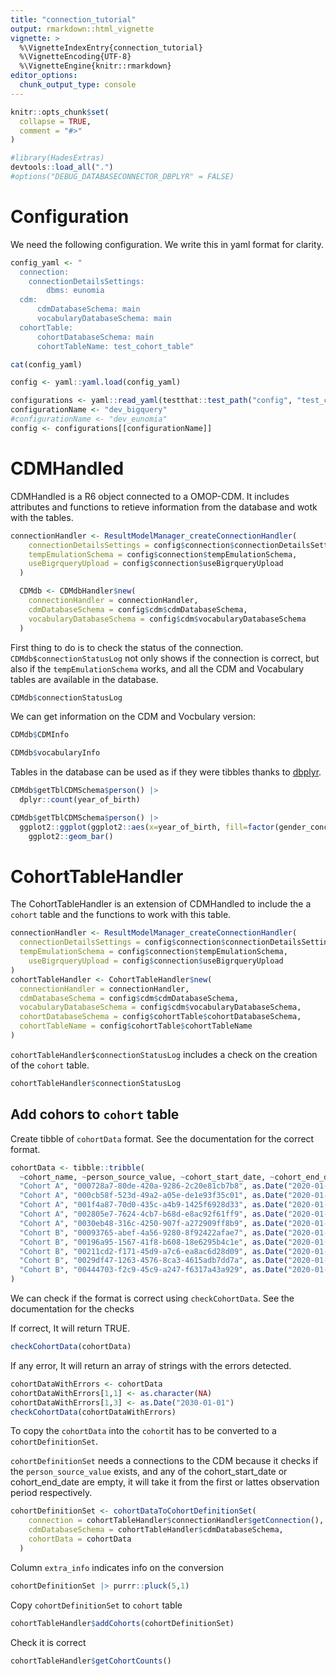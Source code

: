 ```yaml
---
title: "connection_tutorial"
output: rmarkdown::html_vignette
vignette: >
  %\VignetteIndexEntry{connection_tutorial}
  %\VignetteEncoding{UTF-8}
  %\VignetteEngine{knitr::rmarkdown}
editor_options: 
  chunk_output_type: console
---
```


```r
knitr::opts_chunk$set(
  collapse = TRUE,
  comment = "#>"
)
```

```r
#library(HadesExtras)
devtools::load_all(".")
#options("DEBUG_DATABASECONNECTOR_DBPLYR" = FALSE)
```

# Configuration 

We need the following configuration. We write this in yaml format for clarity. 

```r
config_yaml <- "
  connection:
    connectionDetailsSettings:
        dbms: eunomia
  cdm:
      cdmDatabaseSchema: main
      vocabularyDatabaseSchema: main
  cohortTable:
      cohortDatabaseSchema: main
      cohortTableName: test_cohort_table"

cat(config_yaml)
```

```r
config <- yaml::yaml.load(config_yaml)
```

```r
configurations <- yaml::read_yaml(testthat::test_path("config", "test_config.yml"))
configurationName <- "dev_bigquery"
#configurationName <- "dev_eunomia"
config <- configurations[[configurationName]]
```

# CDMHandled

CDMHandled is a R6 object connected to a OMOP-CDM. 
It includes attributes and functions to retieve information from the database and wotk with the tables.

```r
connectionHandler <- ResultModelManager_createConnectionHandler(
    connectionDetailsSettings = config$connection$connectionDetailsSettings,
    tempEmulationSchema = config$connection$tempEmulationSchema, 
    useBigrqueryUpload = config$connection$useBigrqueryUpload
  )

  CDMdb <- CDMdbHandler$new(
    connectionHandler = connectionHandler,
    cdmDatabaseSchema = config$cdm$cdmDatabaseSchema,
    vocabularyDatabaseSchema = config$cdm$vocabularyDatabaseSchema
  )
```

First thing to do is to check the status of the connection. 
`CDMdb$connectionStatusLog` not only shows if the connection is correct, but also if the `tempEmulationSchema` works, and all the CDM and Vocabulary tables are available in the database.  
```r
CDMdb$connectionStatusLog
```

We can get information on the CDM and Vocbulary version: 
```r
CDMdb$CDMInfo
```

```r
CDMdb$vocabularyInfo
```

Tables in the database can be used as if they were tibbles thanks to  [dbplyr](https://dbplyr.tidyverse.org/). 
```r
CDMdb$getTblCDMSchema$person() |> 
  dplyr::count(year_of_birth) 
```

```r
CDMdb$getTblCDMSchema$person() |>
  ggplot2::ggplot(ggplot2::aes(x=year_of_birth, fill=factor(gender_concept_id))) + 
    ggplot2::geom_bar()
```


# CohortTableHandler

The CohortTableHandler is an extension of CDMHandled to include the a `cohort` table and the functions to work with this table. 

```r
connectionHandler <- ResultModelManager_createConnectionHandler(
  connectionDetailsSettings = config$connection$connectionDetailsSettings,
  tempEmulationSchema = config$connection$tempEmulationSchema, 
    useBigrqueryUpload = config$connection$useBigrqueryUpload
)
cohortTableHandler <- CohortTableHandler$new(
  connectionHandler = connectionHandler,
  cdmDatabaseSchema = config$cdm$cdmDatabaseSchema,
  vocabularyDatabaseSchema = config$cdm$vocabularyDatabaseSchema,
  cohortDatabaseSchema = config$cohortTable$cohortDatabaseSchema,
  cohortTableName = config$cohortTable$cohortTableName
)
```

`cohortTableHandler$connectionStatusLog` includes a check on the creation of the `cohort` table. 

```r
cohortTableHandler$connectionStatusLog
```


## Add cohors to `cohort` table 

Create tibble of `cohortData` format. See the documentation for the correct format. 

```r
cohortData <- tibble::tribble(
  ~cohort_name, ~person_source_value, ~cohort_start_date, ~cohort_end_date,
  "Cohort A", "000728a7-80de-420a-9286-2c20e81cb7b8", as.Date("2020-01-01"), as.Date("2020-01-03"),
  "Cohort A", "000cb58f-523d-49a2-a05e-de1e93f35c01", as.Date("2020-01-01"), as.Date("2020-01-03"),
  "Cohort A", "001f4a87-70d0-435c-a4b9-1425f6928d33", as.Date("2020-01-01"), as.Date("2020-01-03"),
  "Cohort A", "002805e7-7624-4cb7-b68d-e8ac92f61ff9", as.Date("2020-01-01"), as.Date("2020-01-03"),
  "Cohort A", "0030eb48-316c-4250-907f-a272909ff8b9", as.Date("2020-01-01"), as.Date("2020-01-03"),
  "Cohort B", "00093765-abef-4a56-9280-8f92422afae7", as.Date("2020-01-01"), as.Date("2020-01-04"),
  "Cohort B", "00196a95-1567-41f8-b608-18e6295b4c1e", as.Date("2020-01-01"), as.Date("2020-01-04"),
  "Cohort B", "00211cd2-f171-45d9-a7c6-ea8ac6d28d09", as.Date("2020-01-01"), as.Date("2020-01-04"),
  "Cohort B", "0029df47-1263-4576-8ca3-4615adb7dd7a", as.Date("2020-01-01"), as.Date("2020-01-04"),
  "Cohort B", "00444703-f2c9-45c9-a247-f6317a43a929", as.Date("2020-01-01"), as.Date("2020-01-04")
)
```

We can check if the format is correct using `checkCohortData`. See the documentation for the checks

If correct, It will return TRUE. 
```r
checkCohortData(cohortData)
```

If any error, It will return an array of strings with the errors detected.  
```r
cohortDataWithErrors <- cohortData
cohortDataWithErrors[1,1] <- as.character(NA)
cohortDataWithErrors[1,3] <- as.Date("2030-01-01")
checkCohortData(cohortDataWithErrors)
```


To copy the `cohortData` into the `cohort`it has to be converted to a `cohortDefinitionSet`.  

`cohortDefinitionSet` needs a connections to the CDM because it checks if the `person_source_value` exists, and any of the cohort_start_date or cohort_end_date are empty, it will take it from the first or lattes observation period respectively.  

```r
cohortDefinitionSet <- cohortDataToCohortDefinitionSet(
    connection = cohortTableHandler$connectionHandler$getConnection(),
    cdmDatabaseSchema = cohortTableHandler$cdmDatabaseSchema,
    cohortData = cohortData
  )
```

Column `extra_info` indicates info on the conversion
```r
cohortDefinitionSet |> purrr::pluck(5,1)
```

Copy `cohortDefinitionSet` to `cohort` table 

```r
cohortTableHandler$addCohorts(cohortDefinitionSet)
```

Check it is correct
```r
cohortTableHandler$getCohortCounts()
```









